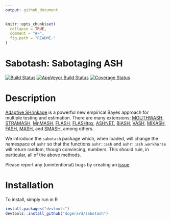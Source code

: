 ```yaml
---
output: github_document
---
```


<!-- README.md is generated from README.Rmd. Please edit that file -->

```r
knitr::opts_chunk$set(
  collapse = TRUE,
  comment = "#>",
  fig.path = "README-"
)
```

# Sabotash: Sabotaging ASH
[![Build Status](https://travis-ci.org/dcgerard/sabotash.svg?branch=master)](https://travis-ci.org/dcgerard/sabotash)
[![AppVeyor Build Status](https://ci.appveyor.com/api/projects/status/github/dcgerard/sabotash?branch=master&svg=true)](https://ci.appveyor.com/project/dcgerard/sabotash)
[![Coverage Status](https://img.shields.io/codecov/c/github/dcgerard/sabotash/master.svg)](https://codecov.io/github/dcgerard/sabotash?branch=master)

# Description
[Adaptive SHrinkage](https://github.com/stephens999/ashr) is a
powerful new empirical Bayes approach for multiple testing and
estimation. There are many extensions:
[MOUTHWASH](https://github.com/dcgerard/vicar),
[STRAMASH](https://github.com/dcgerard/stramash),
[MnMASH](https://github.com/gaow/mnmashr),
[FLASH](https://github.com/NKweiwang/flash),
[FLASHtpx](https://github.com/kkdey/flashtpx),
[ASHNET](https://github.com/kkdey/ashnet),
[BiASH](https://github.com/LSun/Bi-ASH),
[VASH](https://github.com/mengyin/vashr),
[MIXASH](https://github.com/mengyin/mixash),
[FASH](https://github.com/mengyin/ashlar-fash),
[MASH](https://github.com/surbut/matrix_ash), and
[SMASH](https://github.com/zrxing/dscr-smash), among others.

We introduce the `sabotash` package which, when loaded, will change
the namespace of `ashr` so that the functions `ashr::ash` and
`ashr::ash.workhorse` will return random, though convincing,
numbers. This should ruin, in particular, all of the above methods.

Please report any (unintentional) bugs by creating an
[issue](http://github.com/dcgerard/sabotash/issues).

# Installation
To install, simply run in R

``` r
install.packages("devtools")
devtools::install_github("dcgerard/sabotash")
```
